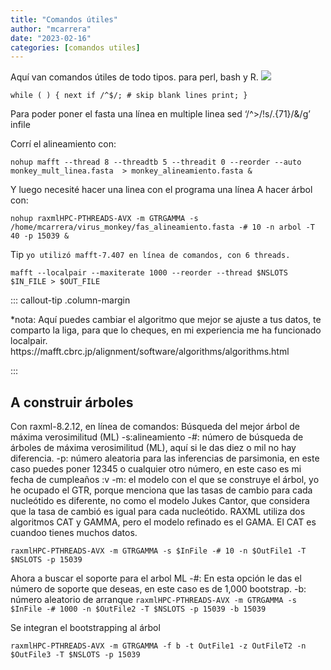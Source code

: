 ```yaml
---
title: "Comandos útiles"
author: "mcarrera"
date: "2023-02-16"
categories: [comandos utiles]
---
```


Aquí van comandos útiles de todo tipos. para perl, bash y R. 
![](thumbnail.jpg)

` while ( ) { next if /^$/; # skip blank lines print; } `

Para poder poner el fasta una línea en multiple linea sed '/^>/!s/.\{71\}/&\n/g' infile

Corrí el alineamiento con:

` nohup mafft --thread 8 --threadtb 5 --threadit 0 --reorder --auto monkey_mult_linea.fasta  > monkey_alineamiento.fasta & ` 

 Y luego necesité hacer una linea con el programa una línea A hacer árbol con:

` nohup raxmlHPC-PTHREADS-AVX -m GTRGAMMA -s /home/mcarrera/virus_monkey/fas_alineamiento.fasta -# 10 -n arbol -T 40 -p 15039 & `

Tip
` yo utilizó mafft-7.407 en línea de comandos, con 6 threads.`

` mafft --localpair --maxiterate 1000 --reorder --thread $NSLOTS $IN_FILE > $OUT_FILE `

::: callout-tip .column-margin

*nota: Aquí puedes cambiar el algoritmo que mejor se ajuste a tus datos, te comparto la liga, para que lo cheques, en mi experiencia me ha funcionado localpair. https://mafft.cbrc.jp/alignment/software/algorithms/algorithms.html

:::

## A construir árboles

 Con raxml-8.2.12, en línea de comandos: 
 Búsqueda del mejor árbol de máxima verosimilitud (ML) -s:alineamiento -#: número de búsqueda de árboles de máxima verosimilitud (ML), aquí si le das diez o mil no hay diferencia. -p: número aleatoria para las inferencias de parsimonia, en este caso puedes poner 12345 o cualquier otro número, en este caso es mi fecha de cumpleaños :v -m: el modelo con el que se construye el árbol, yo he ocupado el GTR, porque menciona que las tasas de cambio para cada nucleótido es diferente, no como el modelo Jukes Cantor, que considera que la tasa de cambió es igual para cada nucleótido. RAXML utiliza dos algoritmos CAT y GAMMA, pero el modelo refinado es el GAMA. El CAT es cuandoo tienes muchos datos.
 
` raxmlHPC-PTHREADS-AVX -m GTRGAMMA -s $InFile -# 10 -n $OutFile1 -T $NSLOTS -p 15039 `

Ahora a buscar el soporte para el arbol ML -#:
En esta opción le das el número de soporte que deseas, en este caso es de 1,000 bootstrap. -b:
 número aleatorio de arranque 
` raxmlHPC-PTHREADS-AVX -m GTRGAMMA -s $InFile -# 1000 -n $OutFile2 -T $NSLOTS -p 15039 -b 15039 `

Se integran el bootstrapping al árbol

` raxmlHPC-PTHREADS-AVX -m GTRGAMMA -f b -t OutFile1 -z OutFileT2 -n $OutFile3 -T $NSLOTS -p 15039`
